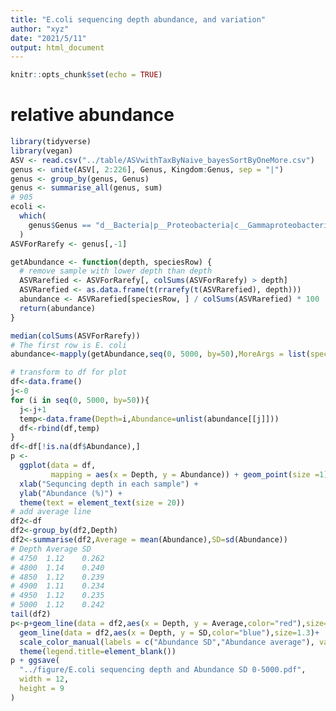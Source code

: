 ```yaml
---
title: "E.coli sequencing depth abundance, and variation"
author: "xyz"
date: "2021/5/11"
output: html_document
---
```


```r
knitr::opts_chunk$set(echo = TRUE)
```

# relative abundance

```r
library(tidyverse)
library(vegan)
ASV <- read.csv("../table/ASVwithTaxByNaive_bayesSortByOneMore.csv")
genus <- unite(ASV[, 2:226], Genus, Kingdom:Genus, sep = "|")
genus <- group_by(genus, Genus)
genus <- summarise_all(genus, sum)
# 905
ecoli <-
  which(
    genus$Genus == "d__Bacteria|p__Proteobacteria|c__Gammaproteobacteria|o__Enterobacterales|f__Enterobacteriaceae|g__Escherichia-Shigella"
  )
ASVForRarefy <- genus[,-1]

getAbundance <- function(depth, speciesRow) {
  # remove sample with lower depth than depth
  ASVRarefied <- ASVForRarefy[, colSums(ASVForRarefy) > depth]
  ASVRarefied <- as.data.frame(t(rrarefy(t(ASVRarefied), depth)))
  abundance <- ASVRarefied[speciesRow, ] / colSums(ASVRarefied) * 100
  return(abundance)
}

median(colSums(ASVForRarefy))
# The first row is E. coli
abundance<-mapply(getAbundance,seq(0, 5000, by=50),MoreArgs = list(speciesRow = ecoli))

# transform to df for plot
df<-data.frame()
j<-0
for (i in seq(0, 5000, by=50)){
  j<-j+1
  temp<-data.frame(Depth=i,Abundance=unlist(abundance[[j]]))
  df<-rbind(df,temp)
}
df<-df[!is.na(df$Abundance),]
p <-
  ggplot(data = df,
         mapping = aes(x = Depth, y = Abundance)) + geom_point(size =1) +
  xlab("Sequncing depth in each sample") +
  ylab("Abundance (%)") +
  theme(text = element_text(size = 20))
# add average line
df2<-df
df2<-group_by(df2,Depth)
df2<-summarise(df2,Average = mean(Abundance),SD=sd(Abundance))
# Depth Average SD
# 4750  1.12    0.262
# 4800  1.14    0.240
# 4850  1.12    0.239
# 4900  1.11    0.234
# 4950  1.12    0.235
# 5000  1.12    0.242
tail(df2)
p<-p+geom_line(data = df2,aes(x = Depth, y = Average,color="red"),size=1.3)+
  geom_line(data = df2,aes(x = Depth, y = SD,color="blue"),size=1.3)+
  scale_color_manual(labels = c("Abundance SD","Abundance average"), values = c("blue","red"))+
  theme(legend.title=element_blank())
p + ggsave(
  "../figure/E.coli sequencing depth and Abundance SD 0-5000.pdf",
  width = 12,
  height = 9
)
```